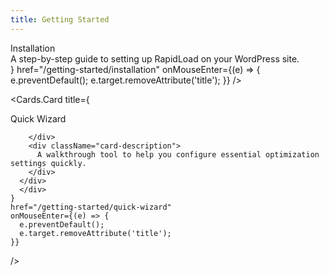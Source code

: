```yaml
---
title: Getting Started
--- 
```



<style jsx global>{`
  .cards-container{
    display: flex;
    flex-direction: column;
  }

  .card-body .card-title{
    font-size: 18px;
    line-height: 1.2;
    font-weight: 600;
  }

  .card-body .card-description{
    font-size: 14px;
    line-height: 1.2;
    font-weight: 400;
    margin-top: 10px;
  }
`}</style>
 
<Cards className="cards-container">
  <Cards.Card
    title={
      <div title=" ">
      <div className="card-body">
        <div className="card-title">
          Installation
        </div>
        <div className="card-description">
          A step-by-step guide to setting up RapidLoad on your WordPress site.
        </div>
      </div>
      </div>
    }
    href="/getting-started/installation"
    onMouseEnter={(e) => {
      e.preventDefault();
      e.target.removeAttribute('title');
    }}
  />



  <Cards.Card
    title={
      <div title=" ">
      <div className="card-body">
        <div className="card-title">
          Quick Wizard

        </div>
        <div className="card-description">
          A walkthrough tool to help you configure essential optimization settings quickly.
        </div>
      </div>
      </div>
    }
    href="/getting-started/quick-wizard"
    onMouseEnter={(e) => {
      e.preventDefault();
      e.target.removeAttribute('title');
    }}
  />

</Cards>